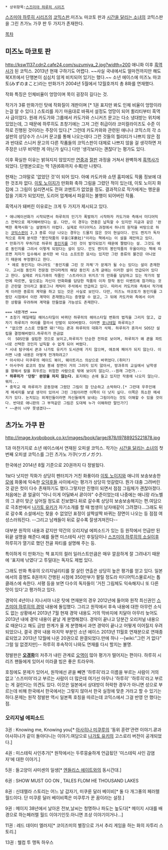 
 * 상위항목:[[스즈미야 하루히 시리즈]]

[[스즈미야 하루히 시리즈]]의 [[코믹스판]].미즈노 마코토 판과 [[시간을 달리는 소녀]]의 코믹스판을 그린 츠가노 가쿠 판 두 가지가 존재한다.


[[목차]]

== 미즈노 마코토 판 ==
http://ksw1137.cdn2.cafe24.com/suzumiya_2.jpg?width=200 
애니화 이후 [[흑역사]]가 된 코믹스. 2013년 현재 구하기도 어렵다. ~~사실 국내에서도 얼마전까지만 해도 북X프에서 단행본이 심심치 않게 비치되어 있기는 했다.~~ 소년 에이스에 미즈노 마코토(みずのまこと)라는 만화가가 2004년 5월에서 12월호까지 총 8화를 연재했다.

작화 특징은 인체비율이 엉망이며 목이 굉장히 길다는 것. 

작가가 3류 만화가인 탓에 작화질이 개판이며 [* 1권 표지만 봐도 인체 비율이 엉망이라는걸 알 수 있다.] 스토리를 자기 마음대로 바꿔서 설정도 엉망이 되어 퀼리티부터 흑역사 급이었다. 원래 카도가와 그룹에서 카도가와 스니커즈 문고는 다소 냉대받는 위치에 있었는데, 그 때문에 하루히도 초창기에는 그저 그런 취급이라 코미컬라이즈도 수준 이하로 진행된 것이라는 주장이 있다.[* 그런데 카도카와와 관련된 애니나 코믹스의 각 소설판의 상당수가 스니커 문고를 통해 나오는데다 그런 것들의 퀄리티가 나쁘지 않은 점과 반대로 스니커 문고의 다른 작품들의 코믹스판이 대체로 나쁘지 않을 걸 생각하면 저 주장은 너무 비약한 게 아닌가 싶다.] 다만 '생각보다는 괜찮다'는 평가도 있다.

이후 확실한 이유는 밝혀지지 않았지만 [[연중]]과 [[절판]] 과정을 거쳐서 완벽하게 [[흑역사]]가 되었다. 단행본으로는 딱 1권(6화까지 수록)만 나왓다. 

현재는 그야말로 '없었던 것'이 되어 있다. 아예 카도카와 쇼텐 홈피에도 작품 정보에 대한 것조차 없다. [[이토 노이지]]가 만화화 축하 그림을 그렸던 적이 있는데, 이토 노이지 화집에 그 그림이 실리면서도 전혀 코멘트가 없었을 정도. 결과적으로 작가에게는 행운을 잡을 기회가 되었지만, 도리어 업계에서 파묻히는 불행이 되어버린 작품.

흑역사가 돼버린 이유로는 크게 두 가지가 제시되고 있다.
 * 애니메이션화가 시작되면서 하루히의 인기가 폭발하기 시작하자 카도가와 측에서 미디어믹스 전략으로 제거해버렷다는 설. 다만, 이 경우는 연중은 납득할 수 있지만 지금과 같은 '완벽한 흑역사화'는 설명하기 어렵다. 실제로 미디어믹스 과정에서 하나의 원작을 바탕으로 하는 [[코믹스판]]이 2,3 종류 이상 나오는 경우는 드물지 않은 것이 현실이다. 안도 켄지가 독자적으로 취재 분석한 "봉인작품의 우울(洋泉社)"이라는 책에서는 이 설을 제안하고 있다.
 * 만화가가 무허가로 하루히 [[동인지]]를 그린 것이 발각되었기 때문에 짤렸다는 설. 그것도 에로 동인지를 그려서 이렇게 되었다는 설이 있다. 안도 켄지의 봉인작품의 우울이라는 책에 따르면 저자가 입수해서 분석한 바 다소 소프트한 묘사는 있지만 그런 종류의 물건은 아니었기 때문에 부정했다고 한다.
  * 에로 동인지는 아니라도 '동인지를 그린 것 자체'가 문제가 될 수는 있다는 설이 존재한다. 고서점 동인지 전문점 만다라케의 해당 동인지 소개 글에는 이러한 설이 언급되어 있다고 한다. 실제로 카도가콰의 작품인 '스트라이크 위치즈'의 만화를 담당하고 있는 작가의 발언에 따르면, 앞으로는 자신이 만화화를 담당한 작품의 이차 창작 동인 이벤트에 참가하는 것은 곤란할 것이라고 블로그나 캐릭터 주석에서 언급하고 있다. 따라서 카도카와 측에서 작가에게 이러한 종류의 계약을 하고 있는 것은 사실로 보인다. 다만, 미즈노 마코토가 동인지를 그렸던 시점에서 이런 계약이 존재했는지는 증명할 수 없고, 그 뒤에 카도카와 측에서 이러한 상황을 우려하여 계약을 만들었을 가능성도 존재한다.

 === 내용개변 ===
 * 초창기 매일매일 헤어스타일이 바뀌던 하루히의 헤어스타일 변화의 법칙을 그리지 않고, 갑자기 하루히가 머리를 잘라서 단발이 되어버렸다. 이러면 [[포니테일]] 하루히는?
 * "없으면 스스로 만들면 돼!"라는 쿈과 하루히의 대화가 삭제. 하루히가 혼자서 SOS단 설립을 결정해버렸다.하루히가 뜬금없
  이  SOS단을 설립한 것으로 보이고,하루히가 단순한 전파로 보이며, 하루히가 왜 쿈을 파트너로 선택한 것인지 납득할 수 없게 되어 버렸다.
 * 시내 탐구에서 쿈과 나가토 유키가 도서관에 가지 않으며, 애초에 페어가 되지 않는다. 이러면 나중 내용은 어떻게 전개하려고?
 * 아사히나 미쿠루의 메이드 복이, 웨이트리스 의상으로 바뀌었다.(취미?)
 * 아사쿠라 료코의 정보 봉쇄 장면이 거의 그려지 있지 않아서, 방과후의 교실에서 남학생을 향해서 칼을 휘두르는 위험한 사람으로 밖에 보이지 않는다.--원래 그런가.--
 * '''하루히가 '단장' 완장을 차지 않는다.''' 표지에는 손에 들고 있지만 작중에 나오지 않는다.뭐지...
 * 중학교 때 하루히가 운동장에 그렸던 그림이 참 단순하고 소박하다.[* 그런데 우주인에게 메세지를 보낼 생각이 있어서 그린 그림이라면 이쪽이 더 낫지 싶다. 이쪽은 최소한 메세지가 있다. 눈치있는 외계인들이라면 자신들에게 보내는 그림이라는 것도 이해할 수 있을 것이다. 반대로 애니판의 그 부적같은 그림은 도대체 누가 이해하란 말인가?] 
 * ~~쿈이 너무 못생겼다~~

== 츠가노 가쿠 판 ==
http://image.kyobobook.co.kr/images/book/large/878/l9788925221878.jpg

1과 마찬가지로 소년 에이스에서 연재된 오피셜 코믹스. 작가는 [[시간을 달리는 소녀]]의 첫번째 오피셜 코믹스를 그린 츠가노 가쿠(ツガノガク).

한국에선 2014년 8월 기준으로 20권까지 다 정발됬다.

1보다 낫지만 작화가 상당히 펜터치가 거친 화풍이라 [[이토 노이지]]와 애니의 보송보송한 [[모에]] 화풍에 익숙한 [[오덕후]]들 사이에서는 평가가 상당히 엇갈렸다. 뭔가 대충 그려버린 것 같은 컷이 다수 존재하기도 했다.그렇지만 진행이 되면서 점점 그림체가 괜찮아졌다. 처음에는 쿈 얼굴이 "아니 이게 어딜봐서 쿈이야" 수준이었는데 나중에는 애니랑 라노벨의 그 쿈이 맞군 싶어질 정도로 진보했다.뒤로 갈수록 상당히 보송보송해지는 편.여담으로 극초반에서 [[나가토 유키]]가 자기소개를 할 때 범생이 남자애같이 그려졌다...그래도 뒤로 갈수록 소설에서는 찾을 수 없었던 표정이 살짝살짝 바뀌는 장면이 나오는 등 점점 여성스러워진다. --그리고 남캐들이 뒤로 갈수록 잘생겨져진다--

대부분 원작의 내용과 같지만 약간의 오리지널 에피소드가 있는 등 원작에서 언급만 된 뒤끝 설명을 해준다.예를 들면 미스테릭 사인 후일담이나 [[스즈미야 하루히의 소실]]이후 하루히가 열기로 했던 전골 파티를 설명해 주는 등. 

특이하게 이 만화가는 책 표지의 컬러 일러스트만큼은 매우 깔끔하게 잘 그려내기 때문에 '표지에 낚였다'고 투덜대는 독자도 제법 있다. 

그래도 만화 특유의 오리지널리티를 잘 살린 연출은 상당히 높은 평가를 얻고 있다. 일본에서의 흥행도 8권까지 간행된 시점에 350만부가 팔릴 정도라 미디어믹스물로서는 톱클래스에 속한다. 서평 등을 보면 다수의 독자들이 '거친 그림체도 익숙해지니 또 다른 맛이 있다'고 평가하고 있다.

경악이 4년이나 지나서야 나온 탓에 연재분의 경우 2012년에 들어와 원작 최신권인 [[스즈미야 하루히의 경악]] 내용에 돌입했다. 그리고 원작에서 후속 내용에 대한 아무런 소식도 없는 상황에서 2013년 7월 현재 경악 내용도 거의 막바지에 치달아 아무리 늦어도 2013년 내에 경악 내용이 끝날 게 분명해졌다. 경악이 끝나고 당분간 오리저널 내용으로 때운다고 해도 금방 한계가 올 게 분명해서 과연 경악이 끝나고 어떻게 이어질지 우려되었으나, 결국 경악 내용 마지막 부분인 소년 에이스 2013년 11월호 연재분으로 연재종료되었고 2013년 12월에 나온 20권으로 완결되었다.만에 하나 --[wiki:"그런 거 없다" 그럴 일 없겠지만]-- 하루히 후속작이 나와도 연재를 다시 할지는 불명.

정발판은 '''[[오경화]]'''의 저주가 내린 관계로 [[오역]]이 많아 평가가 떨어지는 편이다. 하루히 시리즈 팬들에게 있어서 미라클 빔은 좋은 트라우마.

호칭에도 문제가 있어서, 원작에선 쿈을 빼면 '하루히'라고 이름을 부르는 사람이 거의 없고 '스즈미야'라고 부르는 사람이 더 많은데 여기선 아무나 '하루히' '하루히'라고 부르는 게 걸린다는 의견도 있다. 이것은 일본에서 상대방이 허락한 경우가 아니면 성으로 부르는데 비해 한국에서 한국에서는 그렇지 않아서 한국 실정에 맞춘 거라고 할 수 있기는 하다.문제는 원작 정발판 역시 일본쪽 호칭을 따르는데 코믹스에서 그걸 반영 안 했다는 점. 

=== 오리지널 에피소드 ===

3권 : Knowing me, Knowing you[* [[아사히나 미쿠루]]의 '동위 훈련'관련 이야기.쿈과 아사히나가 같이 돌아다니는 이야기.여담으로 [[나가토 유키]]의 고스로리 버전이 공개되었다.]

4권 : 미스테릭 사인추가[* 원작에서는 두루뭉술하게 언급됬던 '미스테릭 사인 감염자'에 대한 이야기.]

5권 : 들고양이 샤미센의 일생[* [[엔들리스 에이트]]와의 동시간대.]

6권 : SHOW MUST GO ON , TALES FLOM HE THOUSAND LAKES

8권 : 신데렐라 스토리는 어느 날 갑자기, 미쿠룬 달러 베이비[* 둘 다 개그풍의 페러렐 월드이다. 단 미쿠룬 달러 베이비쪽은 미쿠루가 꾼 꿈이라는 설정.] 

9권 : 메이지 38년에서 날아온 전보,날씨는 청명하나 파도는 높도다[* 메이지 시대를 배경으로 하는페러렐 월드 이야기인듯.아니면 조상 이야기이거나...]

11권 : 레드 데이터 엘러지[* 코이즈미의 별장으로 가서 추리 게임을 하는 화의 자투리 스토리.]

13권 : 웰컴 투 맹독 하우스

